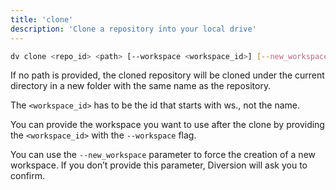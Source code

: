 ```yaml
---
title: 'clone'
description: 'Clone a repository into your local drive'
---
```


```bash
dv clone <repo_id> <path> [--workspace <workspace_id>] [--new_workspace]
```

If no path is provided, the cloned repository will be cloned under the current directory in a new folder with the same name as the repository.

The `<workspace_id>` has to be the id that starts with ws., not the name.

You can provide the workspace you want to use after the clone by providing the `<workspace_id>` with the `--workspace` flag.

You can use the `--new_workspace` parameter to force the creation of a new workspace. If you don’t provide this parameter, Diversion will ask you to confirm.
